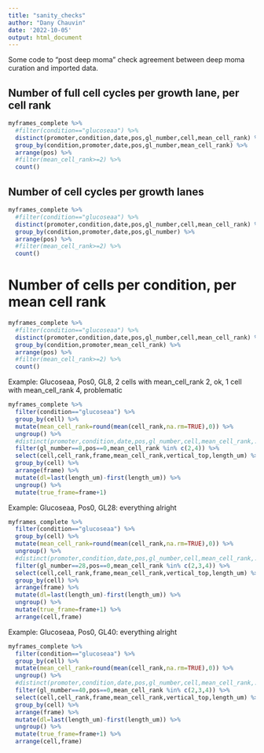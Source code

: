 ```yaml
---
title: "sanity_checks"
author: "Dany Chauvin"
date: '2022-10-05'
output: html_document
---
```


Some code to "post deep moma" check agreement between deep moma curation and imported data.

## Number of full cell cycles per growth lane, per cell rank

```r
myframes_complete %>% 
  #filter(condition=="glucoseaa") %>%
  distinct(promoter,condition,date,pos,gl_number,cell,mean_cell_rank) %>% 
  group_by(condition,promoter,date,pos,gl_number,mean_cell_rank) %>% 
  arrange(pos) %>% 
  #filter(mean_cell_rank>=2) %>% 
  count()
```

## Number of cell cycles per growth lanes

```r
myframes_complete %>% 
  #filter(condition=="glucoseaa") %>%
  distinct(promoter,condition,date,pos,gl_number,cell,mean_cell_rank) %>% 
  group_by(condition,promoter,date,pos,gl_number) %>% 
  arrange(pos) %>% 
  #filter(mean_cell_rank>=2) %>% 
  count()
```


# Number of cells per condition, per mean cell rank

```r
myframes_complete %>% 
  #filter(condition=="glucoseaa") %>%
  distinct(promoter,condition,date,pos,gl_number,cell,mean_cell_rank) %>% 
  group_by(condition,promoter,mean_cell_rank) %>% 
  arrange(pos) %>% 
  #filter(mean_cell_rank>=2) %>% 
  count()
```

Example: Glucoseaa, Pos0, GL8, 2 cells with mean_cell_rank 2, ok, 1 cell with mean_cell_rank 4, problematic
```r
myframes_complete %>% 
  filter(condition=="glucoseaa") %>%
  group_by(cell) %>% 
  mutate(mean_cell_rank=round(mean(cell_rank,na.rm=TRUE),0)) %>% 
  ungroup() %>% 
  #distinct(promoter,condition,date,pos,gl_number,cell,mean_cell_rank,.keep_all=TRUE) %>% 
  filter(gl_number==8,pos==0,mean_cell_rank %in% c(2,4)) %>% 
  select(cell,cell_rank,frame,mean_cell_rank,vertical_top,length_um) %>% 
  group_by(cell) %>% 
  arrange(frame) %>% 
  mutate(dl=last(length_um)-first(length_um)) %>% 
  ungroup() %>% 
  mutate(true_frame=frame+1)
```

Example: Glucoseaa, Pos0, GL28: everything alright
```r
myframes_complete %>% 
  filter(condition=="glucoseaa") %>%
  group_by(cell) %>% 
  mutate(mean_cell_rank=round(mean(cell_rank,na.rm=TRUE),0)) %>% 
  ungroup() %>% 
  #distinct(promoter,condition,date,pos,gl_number,cell,mean_cell_rank,.keep_all=TRUE) %>% 
  filter(gl_number==28,pos==0,mean_cell_rank %in% c(2,3,4)) %>% 
  select(cell,cell_rank,frame,mean_cell_rank,vertical_top,length_um) %>% 
  group_by(cell) %>% 
  arrange(frame) %>% 
  mutate(dl=last(length_um)-first(length_um)) %>% 
  ungroup() %>% 
  mutate(true_frame=frame+1) %>% 
  arrange(cell,frame)
```

Example: Glucoseaa, Pos0, GL40: everything alright
```r
myframes_complete %>% 
  filter(condition=="glucoseaa") %>%
  group_by(cell) %>% 
  mutate(mean_cell_rank=round(mean(cell_rank,na.rm=TRUE),0)) %>% 
  ungroup() %>% 
  #distinct(promoter,condition,date,pos,gl_number,cell,mean_cell_rank,.keep_all=TRUE) %>% 
  filter(gl_number==40,pos==0,mean_cell_rank %in% c(2,3,4)) %>% 
  select(cell,cell_rank,frame,mean_cell_rank,vertical_top,length_um) %>% 
  group_by(cell) %>% 
  arrange(frame) %>% 
  mutate(dl=last(length_um)-first(length_um)) %>% 
  ungroup() %>% 
  mutate(true_frame=frame+1) %>% 
  arrange(cell,frame)
```
